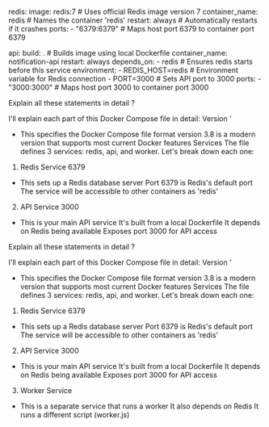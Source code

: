 redis:
image: redis:7 # Uses official Redis image version 7
container_name: redis # Names the container 'redis'
restart: always # Automatically restarts if it crashes
ports: - "6379:6379" # Maps host port 6379 to container port 6379

api:
build: . # Builds image using local Dockerfile
container_name: notification-api
restart: always
depends_on: - redis # Ensures redis starts before this service
environment: - REDIS_HOST=redis # Environment variable for Redis connection - PORT=3000 # Sets API port to 3000
ports: - "3000:3000" # Maps host port 3000 to container port 3000

Explain all these statements in detail ?

I'll explain each part of this Docker Compose file in detail:
Version
'

- This specifies the Docker Compose file format version
  3.8 is a modern version that supports most current Docker features
  Services
  The file defines 3 services: redis, api, and worker. Let's break down each one:

1. Redis Service
   6379

- This sets up a Redis database server
  Port 6379 is Redis's default port
  The service will be accessible to other containers as 'redis'

2. API Service
   3000

- This is your main API service
  It's built from a local Dockerfile
  It depends on Redis being available
  Exposes port 3000 for API access

Explain all these statements in detail ?

I'll explain each part of this Docker Compose file in detail:
Version
'

- This specifies the Docker Compose file format version
  3.8 is a modern version that supports most current Docker features
  Services
  The file defines 3 services: redis, api, and worker. Let's break down each one:

1. Redis Service
   6379

- This sets up a Redis database server
  Port 6379 is Redis's default port
  The service will be accessible to other containers as 'redis'

2. API Service
   3000

- This is your main API service
  It's built from a local Dockerfile
  It depends on Redis being available
  Exposes port 3000 for API access

3. Worker Service

- This is a separate service that runs a worker
  It also depends on Redis
  It runs a different script (worker.js)
